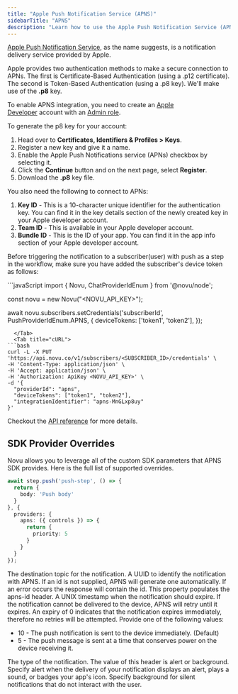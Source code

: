 ```yaml
---
title: "Apple Push Notification Service (APNS)"
sidebarTitle: "APNS"
description: "Learn how to use the Apple Push Notification Service (APNS) provider to send push notifications using Novu"
---
```


[Apple Push Notification Service](https://docs.expo.dev/push-notifications/overview/), as the name suggests, is a notification delivery service provided by Apple.

Apple provides two authentication methods to make a secure connection to APNs. The first is Certificate-Based Authentication (using a .p12 certificate). The second is Token-Based Authentication (using a .p8 key). We'll make use of the **.p8** key.

To enable APNS integration, you need to create an [Apple Developer](https://developer.apple.com/) account with an [Admin role](https://appstoreconnect.apple.com/access/users).

To generate the p8 key for your account:

1. Head over to **Certificates, Identifiers & Profiles > Keys**.
2. Register a new key and give it a name.
3. Enable the Apple Push Notifications service (APNs) checkbox by selecting it.
4. Click the **Continue** button and on the next page, select **Register**.
5. Download the **.p8** key file.

You also need the following to connect to APNs:

1. **Key ID** - This is a 10-character unique identifier for the authentication key. You can find it in the key details section of the newly created key in your Apple developer account.
2. **Team ID** - This is available in your Apple developer account.
3. **Bundle ID** - This is the ID of your app. You can find it in the app info section of your Apple developer account.

Before triggering the notification to a subscriber(user) with push as a step in the workflow, make sure you have added the subscriber's device token as follows:

<Tabs>
  <Tab title="Node.js">
```javaScript
import {
  Novu,
  ChatProviderIdEnum
} from '@novu/node';

const novu = new Novu("<NOVU_API_KEY>");

await novu.subscribers.setCredentials('subscriberId', PushProviderIdEnum.APNS, {
  deviceTokens: ['token1', 'token2'],
});

```
  </Tab>
  <Tab title="cURL">
```bash
curl -L -X PUT 'https://api.novu.co/v1/subscribers/<SUBSCRIBER_ID>/credentials' \
-H 'Content-Type: application/json' \
-H 'Accept: application/json' \
-H 'Authorization: ApiKey <NOVU_API_KEY>' \
-d '{
  "providerId": "apns",
  "deviceTokens": ["token1", "token2"],
  "integrationIdentifier": "apns-MnGLxp8uy"
}'
```

  </Tab>
</Tabs>

Checkout the [API reference](/api-reference/subscribers/update-subscriber-credentials) for more details.

## SDK Provider Overrides

Novu allows you to leverage all of the custom SDK parameters that APNS SDK provides. Here is the full list of supported overrides.

```typescript
await step.push('push-step', () => {
  return {
    body: 'Push body'
  }
}, {
  providers: {
    apns: ({ controls }) => {
      return {
        priority: 5
      }
    }
  }
});
```

<ResponseField name="topic" type="string" required={false}>
  The destination topic for the notification.
</ResponseField>
<ResponseField name="id" type="string" required={false}>
  A UUID to identify the notification with APNS. If an id is not supplied, APNS will generate one automatically. If an error occurs the response will contain the id. This property populates the apns-id header.
</ResponseField>
<ResponseField name="expiry" type="number" required={false}>
  A UNIX timestamp when the notification should expire. If the notification cannot be delivered to the device, APNS will retry until it expires. An expiry of 0 indicates that the notification expires immediately, therefore no retries will be attempted.
</ResponseField>
<ResponseField name="priority" type="number" required={false}>
  Provide one of the following values:
  <ul>
    <li>10 - The push notification is sent to the device immediately. (Default)</li>
    <li>5 - The push message is sent at a time that conserves power on the device receiving it.</li>
  </ul>
</ResponseField>
<ResponseField name="collapseId" type="string" required={false} />
<ResponseField name="pushType" type="string" required={false}>
  The type of the notification. The value of this header is alert or background. Specify alert when the delivery of your notification displays an alert, plays a sound, or badges your app's icon. Specify background for silent notifications that do not interact with the user.
</ResponseField>
<ResponseField name="threadId" type="string" required={false} />
<ResponseField name="payload" type="object" required={false} additionalProperties={true} />
<ResponseField name="aps" type="object" required={false}>
  <Expandable title="properties">
    <ResponseField name="badge" type="number" required={false} />
    <ResponseField name="sound" type="anyOf" required={false}>
      <Expandable title="anyOf">
        <ResponseField name="string" type="string" required={false} />
        <ResponseField name="object" type="object" required={false} additionalProperties={true}>
          <Expandable title="properties">
            <ResponseField name="name" type="string" required={true} />
            <ResponseField name="volume" type="number" required={true} />
            <ResponseField name="critical" type="number" required={true} />
          </Expandable>
        </ResponseField>
      </Expandable>
    </ResponseField>
    <ResponseField name="category" type="string" required={false} />
    <ResponseField name="content-available" type="number" required={false} />
    <ResponseField name="launch-image" type="number" required={false} />
    <ResponseField name="mutable-content" type="number" required={false} />
    <ResponseField name="url-args" type="array" required={false}>
      <ResponseField name="items" type="string" required={false} />
    </ResponseField>
  </Expandable>
</ResponseField>
<ResponseField name="rawPayload" type="object" required={false} additionalProperties={true} />
<ResponseField name="badge" type="number" required={false} />
<ResponseField name="sound" type="anyOf" required={false}>
  <Expandable title="anyOf">
    <ResponseField name="string" type="string" required={false} />
    <ResponseField name="object" type="object" required={false} additionalProperties={true}>
      <Expandable title="properties">
        <ResponseField name="name" type="string" required={true} />
        <ResponseField name="volume" type="number" required={true} />
        <ResponseField name="critical" type="number" required={true} />
      </Expandable>
    </ResponseField>
  </Expandable>
</ResponseField>
<ResponseField name="alert" type="anyOf" required={false}>
  <Expandable title="anyOf">
    <ResponseField name="string" type="string" required={false} />
    <ResponseField name="object" type="object" required={false} additionalProperties={true}>
      <Expandable title="properties">
        <ResponseField name="title" type="string" required={false} />
        <ResponseField name="body" type="string" required={true} />
        <ResponseField name="subtitle" type="string" required={false} />
        <ResponseField name="title-loc-key" type="string" required={false} />
        <ResponseField name="title-loc-args" type="array" required={false}>
          <ResponseField name="items" type="string" required={false} />
        </ResponseField>
        <ResponseField name="action-loc-key" type="string" required={false} />
        <ResponseField name="loc-key" type="string" required={false} />
        <ResponseField name="loc-args" type="array" required={false}>
          <ResponseField name="items" type="string" required={false} />
        </ResponseField>
        <ResponseField name="launch-image" type="string" required={false} />
      </Expandable>
    </ResponseField>
  </Expandable>
</ResponseField>
<ResponseField name="contentAvailable" type="boolean" required={false} />
<ResponseField name="mutableContent" type="boolean" required={false} />
<ResponseField name="mdm" type="anyOf" required={false}>
  <Expandable title="anyOf">
    <ResponseField name="string" type="string" required={false} />
    <ResponseField name="object" type="object" required={false} additionalProperties={true} />
  </Expandable>
</ResponseField>
<ResponseField name="urlArgs" type="array" required={false}>
  <ResponseField name="items" type="string" required={false} />
</ResponseField>

